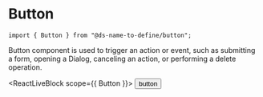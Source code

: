 


<Meta title="Components/Forms/Button" component={Button} />

# Button

<StoryHeading label="Import" />

```
import { Button } from "@ds-name-to-define/button";
```

<StoryHeading label="Usage" />

Button component is used to trigger an action or event, such as submitting a form, opening a Dialog, canceling an action, or performing a delete operation.

<ReactLiveBlock scope={{ Button }}>
  <Button>button</Button>
</ReactLiveBlock>

<StoryHeading label="Props" />

<ArgsTable of={Button} />

<StoryHeading label="Variants" />

<Story name="variants" story={examples.variants} />

<StoryHeading label="Sizes" />

<Story name="sizes" story={examples.sizes} />
